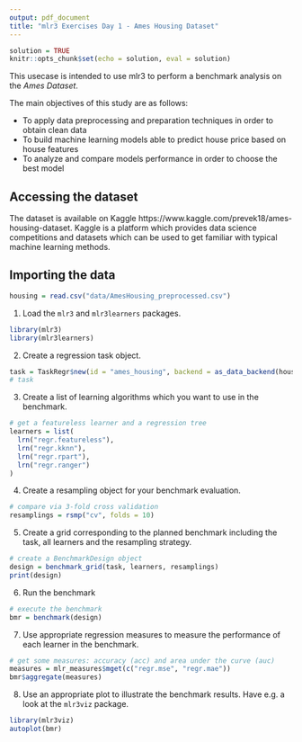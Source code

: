 ```yaml
---
output: pdf_document
title: "mlr3 Exercises Day 1 - Ames Housing Dataset"
---
```

```r
solution = TRUE
knitr::opts_chunk$set(echo = solution, eval = solution)
```

This usecase is intended to use mlr3 to perform a benchmark analysis on the _Ames Dataset_.

The main objectives of this study are as follows:

- To apply data preprocessing and preparation techniques in order to obtain clean data
- To build machine learning models able to predict house price based on house features
- To analyze and compare models performance in order to choose the best model

## Accessing the dataset

The dataset is available on Kaggle https://www.kaggle.com/prevek18/ames-housing-dataset.
Kaggle is a platform which provides data science competitions and datasets which can be used to get familiar with typical machine learning methods.

## Importing the data

```r
housing = read.csv("data/AmesHousing_preprocessed.csv")
```

1. Load the `mlr3` and `mlr3learners` packages.

```r
library(mlr3)
library(mlr3learners)
```

2. Create a regression task object.

```r
task = TaskRegr$new(id = "ames_housing", backend = as_data_backend(housing), target = "SalePrice")
# task
```

3. Create a list of learning algorithms which you want to use in the benchmark.

```r
# get a featureless learner and a regression tree
learners = list(
  lrn("regr.featureless"),
  lrn("regr.kknn"),
  lrn("regr.rpart"),
  lrn("regr.ranger")
)
```

4. Create a resampling object for your benchmark evaluation.

```r
# compare via 3-fold cross validation
resamplings = rsmp("cv", folds = 10)
```

5. Create a grid corresponding to the planned benchmark including the task, all learners and the resampling strategy.

```r
# create a BenchmarkDesign object
design = benchmark_grid(task, learners, resamplings)
print(design)
```

6. Run the benchmark

```r
# execute the benchmark
bmr = benchmark(design)
```

7. Use appropriate regression measures to measure the performance of each learner in the benchmark.

```r
# get some measures: accuracy (acc) and area under the curve (auc)
measures = mlr_measures$mget(c("regr.mse", "regr.mae"))
bmr$aggregate(measures)
```

8. Use an appropriate plot to illustrate the benchmark results.
Have e.g. a look at the `mlr3viz` package.

```r
library(mlr3viz)
autoplot(bmr)
```


